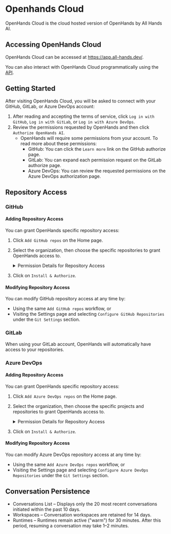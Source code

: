 # Openhands Cloud

OpenHands Cloud is the cloud hosted version of OpenHands by All Hands AI.

## Accessing OpenHands Cloud

OpenHands Cloud can be accessed at https://app.all-hands.dev/.

You can also interact with OpenHands Cloud programmatically using the [API](./cloud-api).

## Getting Started

After visiting OpenHands Cloud, you will be asked to connect with your GitHub, GitLab, or Azure DevOps account:

1. After reading and accepting the terms of service, click `Log in with GitHub`, `Log in with GitLab`, or `Log in with Azure DevOps`.
2. Review the permissions requested by OpenHands and then click `Authorize OpenHands AI`.
   - OpenHands will require some permissions from your account. To read more about these permissions:
     - GitHub: You can click the `Learn more` link on the GitHub authorize page.
     - GitLab: You can expand each permission request on the GitLab authorize page.
     - Azure DevOps: You can review the requested permissions on the Azure DevOps authorization page.

## Repository Access

### GitHub

#### Adding Repository Access

You can grant OpenHands specific repository access:
1. Click `Add GitHub repos` on the Home page.
2. Select the organization, then choose the specific repositories to grant OpenHands access to.
   <details>
     <summary>Permission Details for Repository Access</summary>

     Openhands requests short-lived tokens (8-hour expiry) with these permissions:
     - Actions: Read and write
     - Administration: Read-only
     - Commit statuses: Read and write
     - Contents: Read and write
     - Issues: Read and write
     - Metadata: Read-only
     - Pull requests: Read and write
     - Webhooks: Read and write
     - Workflows: Read and write

     Repository access for a user is granted based on:
     - Granted permission for the repository.
     - User's GitHub permissions (owner/collaborator).
   </details>

3. Click on `Install & Authorize`.

#### Modifying Repository Access

You can modify GitHub repository access at any time by:
* Using the same `Add GitHub repos` workflow, or
* Visiting the Settings page and selecting `Configure GitHub Repositories` under the `Git Settings` section.

### GitLab

When using your GitLab account, OpenHands will automatically have access to your repositories.

### Azure DevOps

#### Adding Repository Access

You can grant OpenHands specific repository access:
1. Click `Add Azure DevOps repos` on the Home page.
2. Select the organization, then choose the specific projects and repositories to grant OpenHands access to.
   <details>
     <summary>Permission Details for Repository Access</summary>

     OpenHands requests these permissions:
     - Code: Read and write
     - Work Items: Read and write
     - Pull Requests: Read and write
     - Build: Read-only
     - Project and Team: Read-only

     Repository access for a user is granted based on:
     - Granted permission for the repository.
     - User's Azure DevOps permissions (owner/collaborator).
   </details>

3. Click on `Install & Authorize`.

#### Modifying Repository Access

You can modify Azure DevOps repository access at any time by:
* Using the same `Add Azure DevOps repos` workflow, or
* Visiting the Settings page and selecting `Configure Azure DevOps Repositories` under the `Git Settings` section.

## Conversation Persistence

- Conversations List – Displays only the 20 most recent conversations initiated within the past 10 days.
- Workspaces – Conversation workspaces are retained for 14 days.
- Runtimes – Runtimes remain active ("warm") for 30 minutes. After this period, resuming a conversation may take 1–2 minutes.
